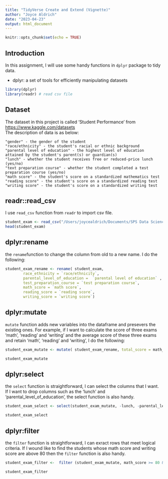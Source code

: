 ```yaml
---
title: "TidyVerse Create and Extend (Vignette)"
author: "Joyce Aldrich"
date: "2023-04-23"
output: html_document
---
```


```r
knitr::opts_chunk$set(echo = TRUE)
```

## Introduction


In this assignment, I will use some handy functions in `dplyr` package to tidy data.

 * dplyr: a set of tools for efficiently manipulating datasets
 
```r
library(dplyr)
library(readr) # read csv file

```


## Dataset

The dataset in this project is called 'Student Performance' from <https://www.kaggle.com/datasets>  
The description of data is as below:

    "gender" - the gender of the student
    "race/ethnicity" - the student's racial or ethnic background
    "parental level of education" - the highest level of education attained by the student's parent(s) or guardian(s)
    "lunch" - whether the student receives free or reduced-price lunch (yes/no)
    "text preparation course" - whether the student completed a test preparation course (yes/no)
    "math score" - the student's score on a standardized mathematics test
    "reading score" - the student's score on a standardized reading test
    "writing score" - the student's score on a standardized writing test

## readr::read_csv 

I use `read_csv` function from `readr` to import csv file.
```r
student_exam <- read_csv("/Users/joycealdrich/Documents/SPS Data Science/Data 607/Vignette/student performance.csv")
head(student_exam)
```

## dplyr:rename

the `rename`function to change the column from old to a new name. I do the following:

```r
student_exam_rename <- rename( student_exam,
        race_ethnicity = `race/ethnicity`,
        parental_level_of_education =  `parental level of education` ,
        test_preparation_course = `test preparation course`,
        math_score = `math score`,
        reading_score = `reading score`,
        writing_score = `writing score`)
```
    

## dplyr:mutate

`mutate` function adds new variables into the dataframe and presevers the existing ones. For example, if I want to calculate the score of three exams 'math', 'reading' and 'writing' and the average score of these three exams and retain 'math', 'reading' and 'writing', I do the following:

```r

student_exam_mutate <- mutate( student_exam_rename, total_score = math_score + reading_score +writing_score, average= round((math_score + reading_score +writing_score)/3, digits = 2))

student_exam_mutate

```

## dplyr:select
the `select` function is straightforward, I can select the columns that I want. If I want to drop columns such as the 'lunch' and  ‘parental_level_of_education’, the select function is also handy.

```r
student_exam_select <- select(student_exam_mutate, -lunch, -parental_level_of_education)

student_exam_select
```



## dplyr:filter

the `filter` function is straightforward, I can exract rows that meet logical criteria. If I wound like to find the students whose math score and writing score are above 80 then the `filter` function is also handy.
```r
student_exam_filter <-  filter (student_exam_mutate, math_score >= 80 & writing_score >= 80)

student_exam_filter
```


